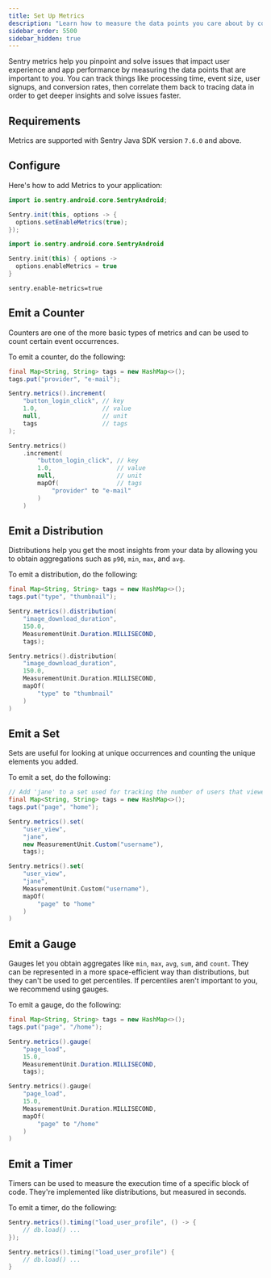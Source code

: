 ```yaml
---
title: Set Up Metrics
description: "Learn how to measure the data points you care about by configuring Metrics in your Java app."
sidebar_order: 5500
sidebar_hidden: true
---
```


<Include name="metrics-api-change.mdx" />

Sentry metrics help you pinpoint and solve issues that impact user experience and app performance by measuring the data points that are important to you. You can track things like processing time, event size, user signups, and conversion rates, then correlate them back to tracing data in order to get deeper insights and solve issues faster.

## Requirements

Metrics are supported with Sentry Java SDK version `7.6.0` and above.

## Configure

Here's how to add Metrics to your application:

```Java {filename:MyApplication.java}
import io.sentry.android.core.SentryAndroid;

Sentry.init(this, options -> {
  options.setEnableMetrics(true);
});
```

```Kotlin {filename:MyApplication.kt}
import io.sentry.android.core.SentryAndroid

Sentry.init(this) { options ->
  options.enableMetrics = true
}
```

```text {tabTitle:Properties File} {filename:sentry.properties}
sentry.enable-metrics=true
```

## Emit a Counter

Counters are one of the more basic types of metrics and can be used to count certain event occurrences.

To emit a counter, do the following:

```Java
final Map<String, String> tags = new HashMap<>();
tags.put("provider", "e-mail");

Sentry.metrics().increment(
    "button_login_click", // key
    1.0,                  // value
    null,                 // unit
    tags                  // tags
);
```

```Kotlin
Sentry.metrics()
    .increment(
        "button_login_click", // key
        1.0,                  // value
        null,                 // unit
        mapOf(                // tags
            "provider" to "e-mail"
        )
    )
```

## Emit a Distribution

Distributions help you get the most insights from your data by allowing you to obtain aggregations such as `p90`, `min`, `max`, and `avg`.

To emit a distribution, do the following:

```java
final Map<String, String> tags = new HashMap<>();
tags.put("type", "thumbnail");

Sentry.metrics().distribution(
    "image_download_duration",
    150.0,
    MeasurementUnit.Duration.MILLISECOND,
    tags);
```

```Kotlin
Sentry.metrics().distribution(
    "image_download_duration",
    150.0,
    MeasurementUnit.Duration.MILLISECOND,
    mapOf(
        "type" to "thumbnail"
    )
)
```

## Emit a Set

Sets are useful for looking at unique occurrences and counting the unique elements you added.

To emit a set, do the following:

```Java
// Add 'jane' to a set used for tracking the number of users that viewed a page.
final Map<String, String> tags = new HashMap<>();
tags.put("page", "home");

Sentry.metrics().set(
    "user_view",
    "jane",
    new MeasurementUnit.Custom("username"),
    tags);
```

```Kotlin
Sentry.metrics().set(
    "user_view",
    "jane",
    MeasurementUnit.Custom("username"),
    mapOf(
        "page" to "home"
    )
)
```

## Emit a Gauge

Gauges let you obtain aggregates like `min`, `max`, `avg`, `sum`, and `count`. They can be represented in a more space-efficient way than distributions, but they can't be used to get percentiles. If percentiles aren't important to you, we recommend using gauges.

To emit a gauge, do the following:

```Java
final Map<String, String> tags = new HashMap<>();
tags.put("page", "/home");

Sentry.metrics().gauge(
    "page_load",
    15.0,
    MeasurementUnit.Duration.MILLISECOND,
    tags);
```

```Kotlin
Sentry.metrics().gauge(
    "page_load",
    15.0,
    MeasurementUnit.Duration.MILLISECOND,
    mapOf(
        "page" to "/home"
    )
)
```

## Emit a Timer

Timers can be used to measure the execution time of a specific block of code. They're implemented like distributions, but measured in seconds.

To emit a timer, do the following:

```Java
Sentry.metrics().timing("load_user_profile", () -> {
    // db.load() ...
});
```

```Kotlin
Sentry.metrics().timing("load_user_profile") {
    // db.load() ...
}
```

